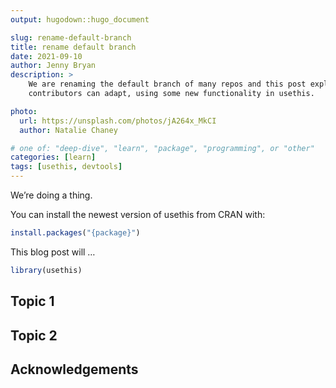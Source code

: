 ```yaml
---
output: hugodown::hugo_document

slug: rename-default-branch
title: rename default branch
date: 2021-09-10
author: Jenny Bryan
description: >
    We are renaming the default branch of many repos and this post explains how
    contributors can adapt, using some new functionality in usethis.

photo:
  url: https://unsplash.com/photos/jA264x_MkCI
  author: Natalie Chaney

# one of: "deep-dive", "learn", "package", "programming", or "other"
categories: [learn] 
tags: [usethis, devtools]
---
```


We're doing a thing.

You can install the newest version of usethis from CRAN with:

```r
install.packages("{package}")
```

This blog post will ...

```r
library(usethis)
```

## Topic 1

## Topic 2

## Acknowledgements

